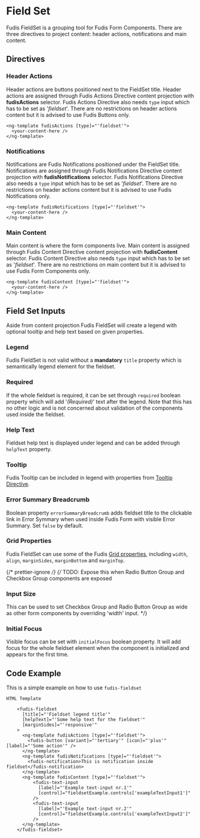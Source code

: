 
<Meta title="Components/Form/Field Set" />

# Field Set

Fudis FieldSet is a grouping tool for Fudis Form Components. There are three directives to project content: header actions, notifications and main content.

## Directives

### Header Actions

Header actions are buttons positioned next to the FieldSet title.
Header actions are assigned through Fudis Actions Directive content projection with **fudisActions** selector.
Fudis Actions Directive also needs `type` input which has to be set as '_fieldset_'.
There are no restrictions on header actions content but it is advised to use Fudis Buttons only.

```
<ng-template fudisActions [type]="'fieldset'">
  <your-content-here />
</ng-template>
```

### Notifications

Notifications are Fudis Notifications positioned under the FieldSet title.
Notifications are assigned through Fudis Notifications Directive content projection with **fudisNotifications** selector.
Fudis Notifications Directive also needs a `type` input which has to be set as '_fieldset_'.
There are no restrictions on header actions content but it is advised to use Fudis Notifications only.

```
<ng-template fudisNotifications [type]="'fieldset'">
  <your-content-here />
</ng-template>
```

### Main Content

Main content is where the form components live. Main content is assigned through Fudis Content Directive content projection with **fudisContent** selector.
Fudis Content Directive also needs `type` input which has to be set as '_fieldset_'.
There are no restrictions on main content but it is advised to use Fudis Form Components only.

```
<ng-template fudisContent [type]="'fieldset'">
  <your-content-here />
</ng-template>
```

## Field Set Inputs

Aside from content projection Fudis FieldSet will create a legend with optional tooltip and help text based on given properties.

### Legend

Fudis FieldSet is not valid without a **mandatory** `title` property which is semantically legend element for the fieldset.

### Required

If the whole fieldset is required, it can be set through `required` boolean property which will add '_(Required)_' text after the legend.
Note that this has no other logic and is not concerned about validation of the components used inside the fieldset.

### Help Text

Fieldset help text is displayed under legend and can be added through `helpText` property.

### Tooltip

Fudis Tooltip can be included in legend with properties from [Tooltip Directive](/docs/directives-tooltip--documentation).

### Error Summary Breadcrumb

Boolean property `errorSummaryBreadcrumb` adds fieldset title to the clickable link in Error Symmary when used inside Fudis Form with visible Error Summary. Set `false` by default.

### Grid Properties

Fudis FieldSet can use some of the Fudis [Grid properties](/docs/foundations-grid--documentation), including `width`, `align`, `marginSides`, `marginBottom` and `marginTop`.

{/* prettier-ignore */}
{/* TODO: Expose this when Radio Button Group and Checkbox Group components are exposed

### Input Size

This can be used to set Checkbox Group and Radio Button Group as wide as other form components by overriding 'width' input. \*/}

### Initial Focus

Visible focus can be set with `initialFocus` boolean property. It will add focus for the whole fieldset element when the component is initialized and appears for the first time.

## Code Example

This is a simple example on how to use `fudis-fieldset`

```
HTML Template

    <fudis-fieldset
      [title]="'Fieldset legend title'"
      [helpText]="'Some help text for the fieldset'"
      [marginSides]="'responsive'"
    >
      <ng-template fudisActions [type]="'fieldset'">
        <fudis-button [variant]="'tertiary'" [icon]="'plus'" [label]="'Some action'" />
      </ng-template>
      <ng-template fudisNotifications [type]="'fieldset'">
        <fudis-notification>This is notification inside fieldset</fudis-notification>
      </ng-template>
      <ng-template fudisContent [type]="'fieldset'">
          <fudis-text-input
            [label]="'Example text-input nr.1'"
            [control]="fieldsetExample.controls['exampleTextInput1']"
          />
          <fudis-text-input
            [label]="'Example text-input nr.2'"
            [control]="fieldsetExample.controls['exampleTextInput2']"
          />
      </ng-template>
    </fudis-fieldset>
```

